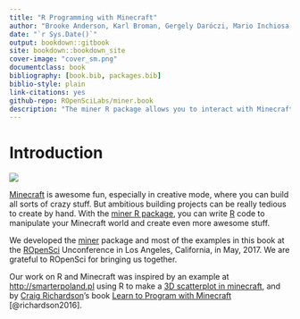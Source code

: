 ```yaml
---
title: "R Programming with Minecraft"
author: "Brooke Anderson, Karl Broman, Gergely Daróczi, Mario Inchiosa, David Smith, and Ali Zaidi"
date: "`r Sys.Date()`"
output: bookdown::gitbook
site: bookdown::bookdown_site
cover-image: "cover_sm.png"
documentclass: book
bibliography: [book.bib, packages.bib]
biblio-style: plain
link-citations: yes
github-repo: ROpenSciLabs/miner.book
description: "The miner R package allows you to interact with Minecraft using the R programming language. This book shows you how to do use it."
---
```


# Introduction

<img src="cover_sm.png"/>

[Minecraft](https://minecraft.net) is awesome fun, especially in
creative mode, where you can build all sorts of crazy stuff. But
ambitious building projects can be really tedious to create by hand.
With the [miner R package](https://github.com/ropenscilabs/miner), you
can write [R](https://www.r-project.org) code to manipulate your
Minecraft world and create even more awesome stuff.

We developed the [miner](https://github.com/ROpenSciLabs/miner)
package and most of the examples in this book at the
[ROpenSci](https://ropensci.org) Unconference in Los Angeles,
California, in May, 2017. We are grateful to ROpenSci for bringing us
together.

Our work on R and Minecraft was inspired by an example at
<http://smarterpoland.pl> using R to make a [3D scatterplot in
minecraft](http://smarterpoland.pl/index.php/2016/09/minecharts-1-minecraft-r-edgar-andersons-iris-data/),
and by [Craig Richardson](https://twitter.com/craigargh)'s book [Learn
to Program with
Minecraft](https://www.nostarch.com/programwithminecraft) [@richardson2016].
